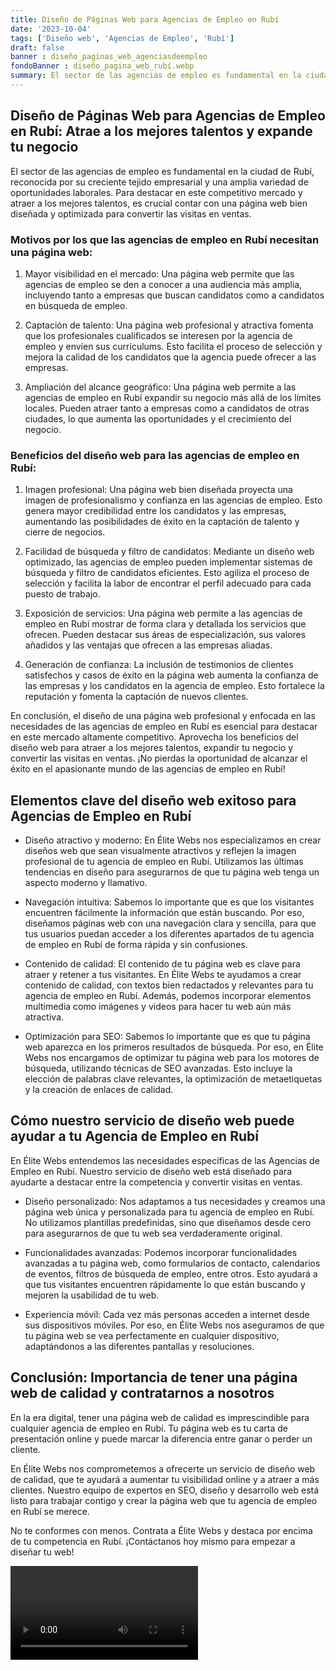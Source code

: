 ```yaml
---
title: Diseño de Páginas Web para Agencias de Empleo en Rubí
date: '2023-10-04'
tags: ['Diseño web', 'Agencias de Empleo', 'Rubí']
draft: false
banner : diseño_paginas_web_agenciasdeempleo
fondoBanner : diseño_pagina_web_rubí.webp
summary: El sector de las agencias de empleo es fundamental en la ciudad de Rubí, reconocida por su creciente tejido empresarial y una amplia variedad de oportunidades laborales. Para destacar en este competitivo mercado y atraer a los mejores talentos, es crucial contar con una página web bien diseñada y optimizada para convertir las visitas en ventas.
---
```


## Diseño de Páginas Web para Agencias de Empleo en Rubí: Atrae a los mejores talentos y expande tu negocio

El sector de las agencias de empleo es fundamental en la ciudad de Rubí, reconocida por su creciente tejido empresarial y una amplia variedad de oportunidades laborales. Para destacar en este competitivo mercado y atraer a los mejores talentos, es crucial contar con una página web bien diseñada y optimizada para convertir las visitas en ventas.

### Motivos por los que las agencias de empleo en Rubí necesitan una página web:

1. Mayor visibilidad en el mercado: Una página web permite que las agencias de empleo se den a conocer a una audiencia más amplia, incluyendo tanto a empresas que buscan candidatos como a candidatos en búsqueda de empleo.

2. Captación de talento: Una página web profesional y atractiva fomenta que los profesionales cualificados se interesen por la agencia de empleo y envíen sus currículums. Esto facilita el proceso de selección y mejora la calidad de los candidatos que la agencia puede ofrecer a las empresas.

3. Ampliación del alcance geográfico: Una página web permite a las agencias de empleo en Rubí expandir su negocio más allá de los límites locales. Pueden atraer tanto a empresas como a candidatos de otras ciudades, lo que aumenta las oportunidades y el crecimiento del negocio.

### Beneficios del diseño web para las agencias de empleo en Rubí:

1. Imagen profesional: Una página web bien diseñada proyecta una imagen de profesionalismo y confianza en las agencias de empleo. Esto genera mayor credibilidad entre los candidatos y las empresas, aumentando las posibilidades de éxito en la captación de talento y cierre de negocios.

2. Facilidad de búsqueda y filtro de candidatos: Mediante un diseño web optimizado, las agencias de empleo pueden implementar sistemas de búsqueda y filtro de candidatos eficientes. Esto agiliza el proceso de selección y facilita la labor de encontrar el perfil adecuado para cada puesto de trabajo.

3. Exposición de servicios: Una página web permite a las agencias de empleo en Rubí mostrar de forma clara y detallada los servicios que ofrecen. Pueden destacar sus áreas de especialización, sus valores añadidos y las ventajas que ofrecen a las empresas aliadas.

4. Generación de confianza: La inclusión de testimonios de clientes satisfechos y casos de éxito en la página web aumenta la confianza de las empresas y los candidatos en la agencia de empleo. Esto fortalece la reputación y fomenta la captación de nuevos clientes.

En conclusión, el diseño de una página web profesional y enfocada en las necesidades de las agencias de empleo en Rubí es esencial para destacar en este mercado altamente competitivo. Aprovecha los beneficios del diseño web para atraer a los mejores talentos, expandir tu negocio y convertir las visitas en ventas. ¡No pierdas la oportunidad de alcanzar el éxito en el apasionante mundo de las agencias de empleo en Rubí!

<GifSeo />

<Cta />

## Elementos clave del diseño web exitoso para Agencias de Empleo en Rubí

- Diseño atractivo y moderno: En Élite Webs nos especializamos en crear diseños web que sean visualmente atractivos y reflejen la imagen profesional de tu agencia de empleo en Rubí. Utilizamos las últimas tendencias en diseño para asegurarnos de que tu página web tenga un aspecto moderno y llamativo.

- Navegación intuitiva: Sabemos lo importante que es que los visitantes encuentren fácilmente la información que están buscando. Por eso, diseñamos páginas web con una navegación clara y sencilla, para que tus usuarios puedan acceder a los diferentes apartados de tu agencia de empleo en Rubí de forma rápida y sin confusiones.

- Contenido de calidad: El contenido de tu página web es clave para atraer y retener a tus visitantes. En Élite Webs te ayudamos a crear contenido de calidad, con textos bien redactados y relevantes para tu agencia de empleo en Rubí. Además, podemos incorporar elementos multimedia como imágenes y videos para hacer tu web aún más atractiva.

- Optimización para SEO: Sabemos lo importante que es que tu página web aparezca en los primeros resultados de búsqueda. Por eso, en Élite Webs nos encargamos de optimizar tu página web para los motores de búsqueda, utilizando técnicas de SEO avanzadas. Esto incluye la elección de palabras clave relevantes, la optimización de metaetiquetas y la creación de enlaces de calidad.

## Cómo nuestro servicio de diseño web puede ayudar a tu Agencia de Empleo en Rubí

En Élite Webs entendemos las necesidades específicas de las Agencias de Empleo en Rubí. Nuestro servicio de diseño web está diseñado para ayudarte a destacar entre la competencia y convertir visitas en ventas.

- Diseño personalizado: Nos adaptamos a tus necesidades y creamos una página web única y personalizada para tu agencia de empleo en Rubí. No utilizamos plantillas predefinidas, sino que diseñamos desde cero para asegurarnos de que tu web sea verdaderamente original.

- Funcionalidades avanzadas: Podemos incorporar funcionalidades avanzadas a tu página web, como formularios de contacto, calendarios de eventos, filtros de búsqueda de empleo, entre otros. Esto ayudará a que tus visitantes encuentren rápidamente lo que están buscando y mejoren la usabilidad de tu web.

- Experiencia móvil: Cada vez más personas acceden a internet desde sus dispositivos móviles. Por eso, en Élite Webs nos aseguramos de que tu página web se vea perfectamente en cualquier dispositivo, adaptándonos a las diferentes pantallas y resoluciones.

## Conclusión: Importancia de tener una página web de calidad y contratarnos a nosotros

En la era digital, tener una página web de calidad es imprescindible para cualquier agencia de empleo en Rubí. Tu página web es tu carta de presentación online y puede marcar la diferencia entre ganar o perder un cliente.

En Élite Webs nos comprometemos a ofrecerte un servicio de diseño web de calidad, que te ayudará a aumentar tu visibilidad online y a atraer a más clientes. Nuestro equipo de expertos en SEO, diseño y desarrollo web está listo para trabajar contigo y crear la página web que tu agencia de empleo en Rubí se merece.

No te conformes con menos. Contrata a Élite Webs y destaca por encima de tu competencia en Rubí. ¡Contáctanos hoy mismo para empezar a diseñar tu web!

<Video />

<CtaBot job='Agencias de Empleo' city='Rubí'/>

<Gmaps query='Rubí+españa+maps' />